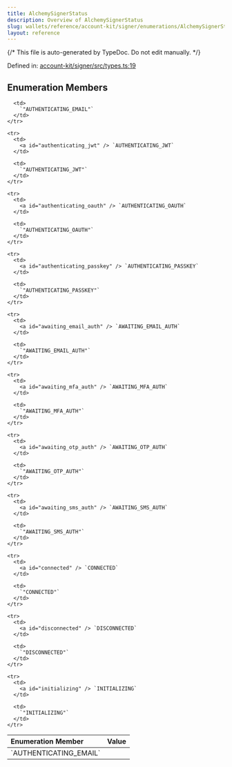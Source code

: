 ```yaml
---
title: AlchemySignerStatus
description: Overview of AlchemySignerStatus
slug: wallets/reference/account-kit/signer/enumerations/AlchemySignerStatus
layout: reference
---
```


{/* This file is auto-generated by TypeDoc. Do not edit manually. */}

Defined in: [account-kit/signer/src/types.ts:19](https://github.com/alchemyplatform/aa-sdk/blob/153785ddc87beb160382c2bae7dbafa4a66ade9a/account-kit/signer/src/types.ts#L19)

## Enumeration Members

<table>
  <thead>
    <tr>
      <th align="left">Enumeration Member</th>
      <th align="left">Value</th>
    </tr>
  </thead>

  <tbody>
    <tr>
      <td>
        <a id="authenticating_email" /> `AUTHENTICATING_EMAIL`
      </td>

      <td>
        `"AUTHENTICATING_EMAIL"`
      </td>
    </tr>

    <tr>
      <td>
        <a id="authenticating_jwt" /> `AUTHENTICATING_JWT`
      </td>

      <td>
        `"AUTHENTICATING_JWT"`
      </td>
    </tr>

    <tr>
      <td>
        <a id="authenticating_oauth" /> `AUTHENTICATING_OAUTH`
      </td>

      <td>
        `"AUTHENTICATING_OAUTH"`
      </td>
    </tr>

    <tr>
      <td>
        <a id="authenticating_passkey" /> `AUTHENTICATING_PASSKEY`
      </td>

      <td>
        `"AUTHENTICATING_PASSKEY"`
      </td>
    </tr>

    <tr>
      <td>
        <a id="awaiting_email_auth" /> `AWAITING_EMAIL_AUTH`
      </td>

      <td>
        `"AWAITING_EMAIL_AUTH"`
      </td>
    </tr>

    <tr>
      <td>
        <a id="awaiting_mfa_auth" /> `AWAITING_MFA_AUTH`
      </td>

      <td>
        `"AWAITING_MFA_AUTH"`
      </td>
    </tr>

    <tr>
      <td>
        <a id="awaiting_otp_auth" /> `AWAITING_OTP_AUTH`
      </td>

      <td>
        `"AWAITING_OTP_AUTH"`
      </td>
    </tr>

    <tr>
      <td>
        <a id="awaiting_sms_auth" /> `AWAITING_SMS_AUTH`
      </td>

      <td>
        `"AWAITING_SMS_AUTH"`
      </td>
    </tr>

    <tr>
      <td>
        <a id="connected" /> `CONNECTED`
      </td>

      <td>
        `"CONNECTED"`
      </td>
    </tr>

    <tr>
      <td>
        <a id="disconnected" /> `DISCONNECTED`
      </td>

      <td>
        `"DISCONNECTED"`
      </td>
    </tr>

    <tr>
      <td>
        <a id="initializing" /> `INITIALIZING`
      </td>

      <td>
        `"INITIALIZING"`
      </td>
    </tr>

  </tbody>
</table>
